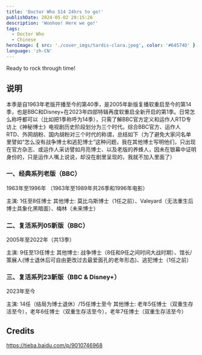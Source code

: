 ```yaml
---
title: 'Doctor Who S14 24hrs to go!'
publishDate: 2024-05-02 20:15:26
description: 'Woohoo! Here we go!'
tags:
  - Doctor Who
  - Chinese
heroImage: { src: './cover_imgs/tardis-clara.jpeg', color: '#64574D' }
language: 'zh-CN'
---
```


Ready to rock through time!

## 说明

本季是自1963年老版开播至今的第40季，是2005年新版复播软重启至今的第14季，也是BBC和Disney+在2023年四部特辑再度软重启全新开启的第1季。日常怎么称呼都可以（比如把1季称呼为14季），只需了解BBC官方定义和运作人RTD专访上《神秘博士》电视剧历史阶段划分为三个时代。综合BBC官方、运作人RTD、外网胡粉、国内胡粉对三个时代的称谓，总结如下（为了避免大家问名单里譬如“怎么没有战争博士和逃犯博士”这种问题，我在其他博士写明他们，只出现在官方杂志、或运作人采访譬如月亮博士、以及老版的养蜂人，因未在银幕中证明身份的，只是运作人嘴上说说，却没在剧里呈现的，我就不加入里面了）

### 一、经典系列老版（BBC）

1963年至1996年
（1963年至1989年共26季和1996年电影）

主演:  1任至8任博士
其他博士: 莫比乌斯博士（1任之前）、Valeyard（无法重生后博士具象化黑暗面）、梅林（未来博士）

### 二、复活系列05新版（BBC）

2005年至2022年（共13季）

主演: 9任至13任博士
其他博士: 战争博士（8任和9任之间时间大战时期）、馆长/策展人(博士退休后可自由更改过去最爱面孔的老年形态)、逃犯博士（1任之前）

### 三、复活系列23新版（BBC & Disney+）

2023年至今

主演: 14任（结局为博士退休）/15任博士至今
其他博士: 老年5任博士（双重生存活至今），老年6任博士（双重生存活至今），老年7任博士（双重生存活至今）

## Credits
https://tieba.baidu.com/p/9010746968
